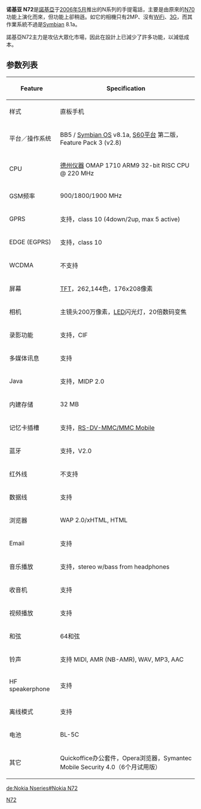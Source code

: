 {{Unreferenced |time=2007-11-19T08:34:19+00:00 }}
{{Infobox Mobile
| name = 诺基亚 N72
| image = Nokia N72 large.jpg
| imagesize = 
| manufacturer = [[諾基亞|諾基亞]]
| carrier = 
| available = [[2006年5月|2006年5月]]
| screen = 
| exterior_screen = 
| camera = 2 Megapixels 
| 2nd_camera = 
| operatingsystem = [[S60_platform|S60]] Symbian OS v8.1a, Feature Pack 3
| input = [[Keypad|Keypad]]
| cpu = TI OMAP 1710, ARM9 32-bit RISC CPU @ 220 MHz
| ringtone = 
| memory = 
| memory_card = DV RS-MMC / MMC-Mobile
| networks = [[GPRS|GPRS]], [[EDGE|EDGE]]
| battery = Li-Ion BL-5C, 3.7V, 850mAh
| connectivity = 
| size = 
| form = 直板式
| weight = 
| music = 
}}

'''诺基亚 N72'''是[[諾基亞|諾基亞]]于[[2006年5月|2006年5月]]推出的N系列的手提電話，主要是由原來的[[诺基亚_N70|N70]]功能上演化而來，但功能上卻稍遜。如它的相機只有2MP、沒有[[WiFi|WiFi]]、[[3G|3G]]，而其作業系統不過是[[Symbian|Symbian]] 8.1a。

諾基亞N72主力是攻佔大眾化市場，因此在設計上已減少了許多功能，以減低成本。

== 参数列表 ==
{| class="wikitable"
! Feature
! Specification
|-
| 样式 || 直板手机
|- 
| 平台／操作系统 || BB5 / [[Symbian_OS|Symbian OS]] v8.1a, [[S60|S60平台]] 第二版，Feature Pack 3 (v2.8)
|-
| CPU || [[德州仪器|德州仪器]] OMAP 1710 ARM9 32-bit RISC CPU @ 220 MHz
|-
| GSM频率 || 900/1800/1900 MHz
|-
| GPRS || 支持，class 10 (4down/2up, max 5 active)
|-
| EDGE (EGPRS) || 支持，class 10
|-
| WCDMA || 不支持
|-
| 屏幕 || [[TFT|TFT]]，262,144色，176x208像素
|-
| 相机 ||主镜头200万像素，[[LED|LED]]闪光灯，20倍数码变焦 
|-
| 录影功能 || 支持，CIF
|-
| 多媒体讯息 || 支持
|-
| Java || 支持，MIDP 2.0
|-
| 内建存储 || 32 MB
|-
| 记忆卡插槽 || 支持，[[RS-MMC卡|RS-DV-MMC/MMC Mobile]]
|-
| 蓝牙 || 支持，V2.0
|-
| 红外线 || 不支持
|-
| 数据线 || 支持
|-
| 浏览器 || WAP 2.0/xHTML, HTML
|-
| Email || 支持
|-
| 音乐播放 || 支持，stereo w/bass from headphones
|-
| 收音机 || 支持
|-
| 视频播放 || 支持
|-
| 和弦 || 64和弦
|-
| 铃声 || 支持 MIDI, AMR (NB-AMR), WAV, MP3, AAC
|-
| HF speakerphone || 支持
|-
| 离线模式 || 支持
|-
| 电池 || BL-5C 
|-
| 其它 || Quickoffice办公套件，Opera浏览器，Symantec Mobile Security 4.0（6个月试用版）
|}
{{NOKIANseriesphones}}
{{Mobile-stub}}
{{tele-stub}}

[[Category:诺基亚手机|N72]]

[[de:Nokia_Nseries#Nokia_N72|de:Nokia Nseries#Nokia N72]]